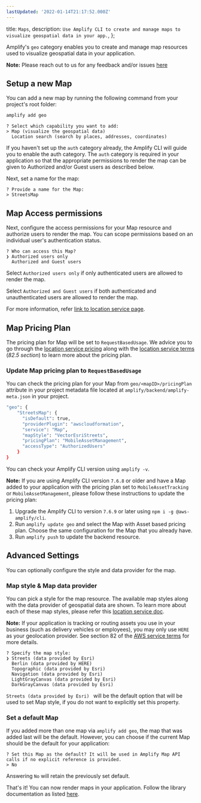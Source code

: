 ```yaml
---
lastUpdated: '2022-01-14T21:17:52.000Z'
---
```

  title: `Maps`,
  description: `Use Amplify CLI to create and manage maps to visualize geospatial data in your app.`,
};

Amplify's `geo` category enables you to create and manage map resources used to visualize geospatial data in your application.

<Callout>

**Note:** Please reach out to us for any feedback and/or issues [here](https://github.com/aws-amplify/amplify-cli/issues)

</Callout>

## Setup a new Map

You can add a new map by running the following command from your project's root folder:

```bash
amplify add geo
```
```console
? Select which capability you want to add:
> Map (visualize the geospatial data)
  Location search (search by places, addresses, coordinates)
```
If you haven't set up the `auth` category already, the Amplify CLI will guide you to enable the auth category.
The `auth` category is required in your application so that the appropriate permissions to render the map can be given to Authorized and/or Guest users as described below.

Next, set a name for the map: 

```console
? Provide a name for the Map:
> StreetsMap
```

## Map Access permissions

Next, configure the access permissions for your Map resource and authorize users to render the map.
You can scope permissions based on an individual user's authentication status.

```console
? Who can access this Map?
❯ Authorized users only
  Authorized and Guest users
```

Select `Authorized users only` if only authenticated users are allowed to render the map.

Select `Authorized and Guest users` if both authenticated and unauthenticated users are allowed to render the map.

For more information, refer [link to location service page](https://docs.aws.amazon.com/location/latest/developerguide/security_iam_id-based-policy-examples.html#security_iam_id-based-policy-examples-get-map-tiles).

## Map Pricing Plan
The pricing plan for Map will be set to `RequestBasedUsage`.
We advice you to go through the [location service pricing](https://aws.amazon.com/location/pricing/) along with the [location service terms](https://aws.amazon.com/service-terms/) (_82.5 section_) to learn more about the pricing plan.

### Update Map pricing plan to `RequestBasedUsage`
You can check the pricing plan for your Map from `geo/<mapID>/pricingPlan` attribute in your project metadata file located at `amplify/backend/amplify-meta.json` in your project.
```bash
"geo": {
    "StreetsMap": {
      "isDefault": true,
      "providerPlugin": "awscloudformation",
      "service": "Map",
      "mapStyle": "VectorEsriStreets",
      "pricingPlan": "MobileAssetManagement",
      "accessType": "AuthorizedUsers"
    }
}
```

You can check your Amplify CLI version using `amplify -v`.

<Callout>

**Note:**
If you are using Amplify CLI version `7.6.8` or older and have a Map added to your application with the pricing plan set to `MobileAssetTracking` or `MobileAssetManagement`,
please follow these instructions to update the pricing plan:  
1. Upgrade the Amplify CLI to version `7.6.9` or later using `npm i -g @aws-amplify/cli`.
2. Run `amplify update geo` and select the Map with Asset based pricing plan. Choose the same configuration for the Map that you already have.
3. Run `amplify push` to update the backend resource.

</Callout>

## Advanced Settings
You can optionally configure the style and data provider for the map.

### Map style & Map data provider
You can pick a style for the map resource. The available map styles along with the data provider of geospatial data are shown. To learn more about each of these map styles, please refer this [location service doc](https://docs.aws.amazon.com/location-maps/latest/APIReference/API_MapConfiguration.html).

<Callout>

**Note:** If your application is tracking or routing assets you use in your business (such as delivery vehicles or employees), you may only use `HERE` as your geolocation provider. 
See section 82 of the [AWS service terms](https://aws.amazon.com/service-terms/) for more details.

</Callout>

```console
? Specify the map style:
❯ Streets (data provided by Esri) 
  Berlin (data provided by HERE) 
  Topographic (data provided by Esri) 
  Navigation (data provided by Esri) 
  LightGrayCanvas (data provided by Esri) 
  DarkGrayCanvas (data provided by Esri)
```

`Streets (data provided by Esri) ` will be the default option that will be used to set Map style, if you do not want to explicitly set this property. 

### Set a default Map
If you added more than one map via `amplify add geo`, the map that was added last will be the default. 
However, you can choose if the current Map should be the default for your application:

```console
? Set this Map as the default? It will be used in Amplify Map API calls if no explicit reference is provided.
> No
```
Answering `No` will retain the previously set default.

That's it! You can now render maps in your application. Follow the library documentation as listed [here](/lib/geo/maps).
